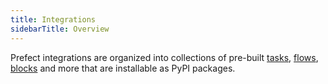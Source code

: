 ```yaml
---
title: Integrations
sidebarTitle: Overview
---
```


Prefect integrations are organized into collections of pre-built [tasks](/2.15.0/concepts/tasks/), [flows](/2.15.0/concepts/flows/), [blocks](/2.15.0/concepts/blocks/) and more that are installable as PyPI packages.
